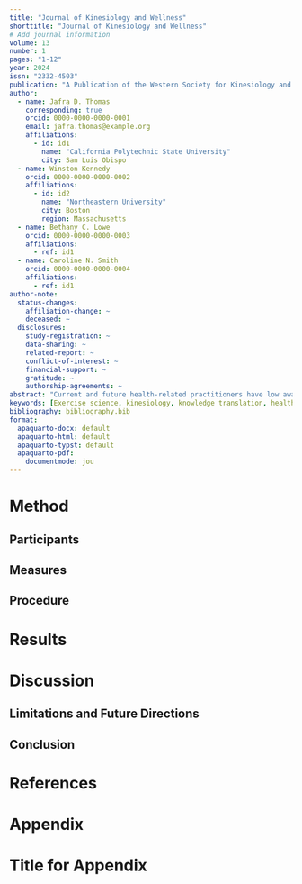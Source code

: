 ```yaml
---
title: "Journal of Kinesiology and Wellness"
shorttitle: "Journal of Kinesiology and Wellness"
# Add journal information
volume: 13
number: 1
pages: "1-12"
year: 2024
issn: "2332-4503"
publication: "A Publication of the Western Society for Kinesiology and Wellness"
author:
  - name: Jafra D. Thomas
    corresponding: true
    orcid: 0000-0000-0000-0001
    email: jafra.thomas@example.org
    affiliations:
      - id: id1
        name: "California Polytechnic State University"
        city: San Luis Obispo
  - name: Winston Kennedy
    orcid: 0000-0000-0000-0002
    affiliations:
      - id: id2
        name: "Northeastern University"
        city: Boston
        region: Massachusetts
  - name: Bethany C. Lowe
    orcid: 0000-0000-0000-0003
    affiliations:
      - ref: id1
  - name: Caroline N. Smith
    orcid: 0000-0000-0000-0004
    affiliations:
      - ref: id1
author-note:
  status-changes: 
    affiliation-change: ~
    deceased: ~
  disclosures:
    study-registration: ~
    data-sharing: ~
    related-report: ~
    conflict-of-interest: ~
    financial-support: ~
    gratitude: ~
    authorship-agreements: ~
abstract: "Current and future health-related practitioners have low awareness of physical activity guidelines (PAGs) for general and clinical populations. The purpose of the present study was to critically appraise the quality of one 2021 draft training video, which was designed to help current and future health related practitioners give advice consistent with general adult PAGs. A descriptive qualitative analysis was performed on open-ended responses provided by undergraduate research assistants (or recent alumni) affiliated with the first author's lab and uninvolved in the video's creation. Participation was optional, anonymous, and through an online questionnaire, open for seven days in April 2023 (14 invited, 8 participated, response rate = 57.14%). Participant feedback was compared to applicable standards of the RE-AIM framework (i.e., reach, efficacy, and adoption). Face validity and other quality measures were determined through qualitative analysis. The first author performed the descriptive analysis, and the second author, acting as a critical friend, independently verified the trustworthiness of the analysis. No issues were identified (i.e., a succinct and verbatim analysis). Participants generally agreed the draft video was clear, concise, informative, and interesting. Participants did not perceive any major concerns with the video (e.g., non-offensive/biased), and their suggestions were used to finalize the training video (e.g., to add closed captioning, further explain a graph). Results confirmed the video had good face validity and could be effective within real-world educational settings for current and future health-related practitioners (e.g., low time burden, stimulating, informative). Future research should investigate learning outcomes of the video and its real-world implementation."
keywords: [Exercise science, kinesiology, knowledge translation, health communication, physical activity promotion guidelines, RE-AIM]
bibliography: bibliography.bib
format:
  apaquarto-docx: default
  apaquarto-html: default
  apaquarto-typst: default
  apaquarto-pdf:
    documentmode: jou
---
```


# Method

## Participants

## Measures

## Procedure

# Results

# Discussion

## Limitations and Future Directions

## Conclusion

# References

<!-- References will auto-populate in the refs div below -->

::: {#refs}
:::

# Appendix

# Title for Appendix
